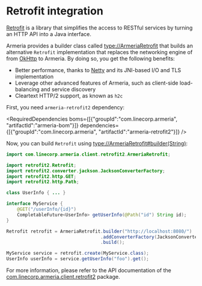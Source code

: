# Retrofit integration

[Retrofit](https://square.github.io/retrofit/) is a library that simplifies the access to RESTful services
by turning an HTTP API into a Java interface.

Armeria provides a builder class called <type://ArmeriaRetrofit> that builds an alternative
`Retrofit` implementation that replaces the networking engine of from [OkHttp](https://square.github.io/okhttp/)
to Armeria. By doing so, you get the following benefits:
- Better performance, thanks to [Netty](https://netty.io/) and its JNI-based I/O and TLS implementation
- Leverage other advanced features of Armeria, such as client-side load-balancing and service discovery
- Cleartext HTTP/2 support, as known as `h2c`

First, you need `armeria-retrofit2` dependency:

<RequiredDependencies
  boms={[{"groupId":"com.linecorp.armeria", "artifactId":"armeria-bom"}]}
  dependencies={[{"groupId":"com.linecorp.armeria", "artifactId":"armeria-retrofit2"}]} />

Now, you can build `Retrofit` using <type://ArmeriaRetrofit#builder(String)>:

```java
import com.linecorp.armeria.client.retrofit2.ArmeriaRetrofit;

import retrofit2.Retrofit;
import retrofit2.converter.jackson.JacksonConverterFactory;
import retrofit2.http.GET;
import retrofit2.http.Path;

class UserInfo { ... }

interface MyService {
    @GET("/userInfo/{id}")
    CompletableFuture<UserInfo> getUserInfo(@Path("id") String id);
}

Retrofit retrofit = ArmeriaRetrofit.builder("http://localhost:8080/")
                                   .addConverterFactory(JacksonConverterFactory.create())
                                   .build();

MyService service = retrofit.create(MyService.class);
UserInfo userInfo = service.getUserInfo("foo").get();
```

For more information, please refer to the API documentation of the
[com.linecorp.armeria.client.retrofit2](https://javadoc.io/doc/com.linecorp.armeria/armeria-javadoc/latest/com/linecorp/armeria/client/retrofit2/package-summary.html) package.
